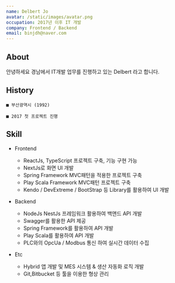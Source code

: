 ```yaml
---
name: Delbert Jo
avatar: /static/images/avatar.png
occupation: 2017년 이후 IT 개발
company: Frontend / Backend
email: binjdh@naver.com
---
```


## About

안녕하세요 경남에서 IT개발 업무를 진행하고 있는 Delbert 라고 합니다.

## History

    ■ 부산광역시 (1992)

    ■ 2017 첫 프로젝트 진행

## Skill

- Frontend

  - ReactJs, TypeScript 프로젝트 구축, 기능 구현 가능
  - NextJs로 화면 UI 개발
  - Spring Framework MVC패턴을 적용한 프로젝트 구축
  - Play Scala Framework MVC패턴 프로젝트 구축
  - Kendo / DevExtreme / BootStrap 등 Library를 활용하여 UI 개발

- Backend

  - NodeJs NestJs 프레임워크 활용하여 백앤드 API 개발
  - Swagger를 활용한 API 제공
  - Spring Framework를 활용하여 API 개발
  - Play Scala를 활용하여 API 개발
  - PLC와의 OpcUa / Modbus 통신 하여 실시간 데이터 수집

- Etc
  - Hybrid 앱 개발 및 MES 시스템 & 생산 자동화 로직 개발
  - Git,Bitbucket 등 툴을 이용한 형상 관리
